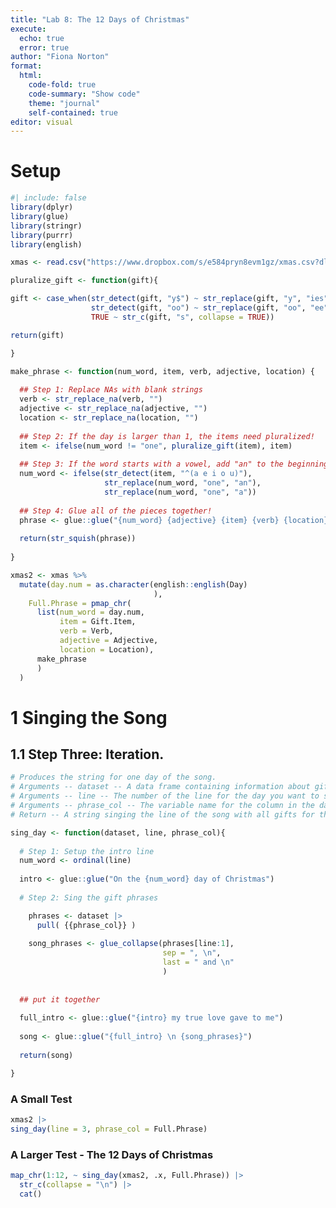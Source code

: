 ```yaml
---
title: "Lab 8: The 12 Days of Christmas"
execute:
  echo: true
  error: true 
author: "Fiona Norton"
format: 
  html: 
    code-fold: true
    code-summary: "Show code"
    theme: "journal"
    self-contained: true
editor: visual
---
```


# Setup

```r
#| include: false
library(dplyr)
library(glue)
library(stringr)
library(purrr)
library(english)
```

```r
xmas <- read.csv("https://www.dropbox.com/s/e584pryn8evm1gz/xmas.csv?dl=1")
```

```r
pluralize_gift <- function(gift){

gift <- case_when(str_detect(gift, "y$") ~ str_replace(gift, "y", "ies"),
                  str_detect(gift, "oo") ~ str_replace(gift, "oo", "ee"),
                  TRUE ~ str_c(gift, "s", collapse = TRUE))

return(gift)

}
```

```r
make_phrase <- function(num_word, item, verb, adjective, location) {
  
  ## Step 1: Replace NAs with blank strings
  verb <- str_replace_na(verb, "")
  adjective <- str_replace_na(adjective, "")
  location <- str_replace_na(location, "")
  
  ## Step 2: If the day is larger than 1, the items need pluralized! 
  item <- ifelse(num_word != "one", pluralize_gift(item), item)
  
  ## Step 3: If the word starts with a vowel, add "an" to the beginning
  num_word <- ifelse(str_detect(item, "^(a e i o u)"), 
                     str_replace(num_word, "one", "an"), 
                     str_replace(num_word, "one", "a"))
  
  ## Step 4: Glue all of the pieces together! 
  phrase <- glue::glue("{num_word} {adjective} {item} {verb} {location}")
  
  return(str_squish(phrase))
  
}
```

```r
xmas2 <- xmas %>%
  mutate(day.num = as.character(english::english(Day)
                                ), 
    Full.Phrase = pmap_chr(
      list(num_word = day.num,
           item = Gift.Item,
           verb = Verb,
           adjective = Adjective,
           location = Location),
      make_phrase
      )
  )
```

# 1 Singing the Song

## 1.1 Step Three: Iteration.

```r
# Produces the string for one day of the song.
# Arguments -- dataset -- A data frame containing information about gifts
# Arguments -- line -- The number of the line for the day you want to sing about
# Arguments -- phrase_col -- The variable name for the column in the dataset that contains the song phrases
# Return -- A string singing the line of the song with all gifts for the given day.

sing_day <- function(dataset, line, phrase_col){
  
  # Step 1: Setup the intro line
  num_word <- ordinal(line)
  
  intro <- glue::glue("On the {num_word} day of Christmas")
  
  # Step 2: Sing the gift phrases

    phrases <- dataset |>
      pull( {{phrase_col}} )
    
    song_phrases <- glue_collapse(phrases[line:1], 
                                  sep = ", \n",
                                  last = " and \n"
                                  )
  
    
  ## put it together
    
  full_intro <- glue::glue("{intro} my true love gave to me")
  
  song <- glue::glue("{full_intro} \n {song_phrases}")
  
  return(song)

}
```

### A Small Test

```r
xmas2 |>
sing_day(line = 3, phrase_col = Full.Phrase)
```

### A Larger Test - The 12 Days of Christmas

```r
map_chr(1:12, ~ sing_day(xmas2, .x, Full.Phrase)) |>
  str_c(collapse = "\n") |>
  cat()
```

